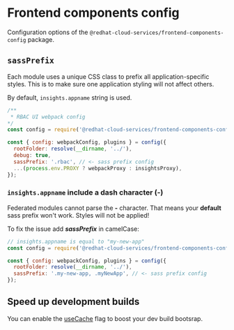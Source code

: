 
# Frontend components config

Configuration options of the `@redhat-cloud-services/frontend-components-config` package.

## `sassPrefix`

Each module uses a unique CSS class to prefix all application-specific styles. This is to make sure one application styling will not affect others.

By default, `insights.appname` string is used.

```jsx
/** 
 * RBAC UI webpack config
*/
const config = require('@redhat-cloud-services/frontend-components-config');

const { config: webpackConfig, plugins } = config({
  rootFolder: resolve(__dirname, '../'),
  debug: true,
  sassPrefix: '.rbac', // <- sass prefix config
  ...(process.env.PROXY ? webpackProxy : insightsProxy),
});

```


### `insights.appname`&nbsp;include a dash character (-)

<Alert variant="danger" className="pf-u-mb-md" title="Does your 'insights.appname' includes a dash character (-)?"></Alert>

Federated modules cannot parse the **-** character. That means your **default** sass prefix won't work. Styles will not be applied!

To fix the issue add ***sassPrefix*** in camelCase:

```jsx
// insights.appname is equal to "my-new-app"
const config = require('@redhat-cloud-services/frontend-components-config');

const { config: webpackConfig, plugins } = config({
  rootFolder: resolve(__dirname, '../'),
  sassPrefix: '.my-new-app, .myNewApp', // <- sass prefix config
});

```

## Speed up development builds

You can enable the <a href="/frontend-components-config/use-cache">useCache</a> flag to boost your dev build bootsrap.
